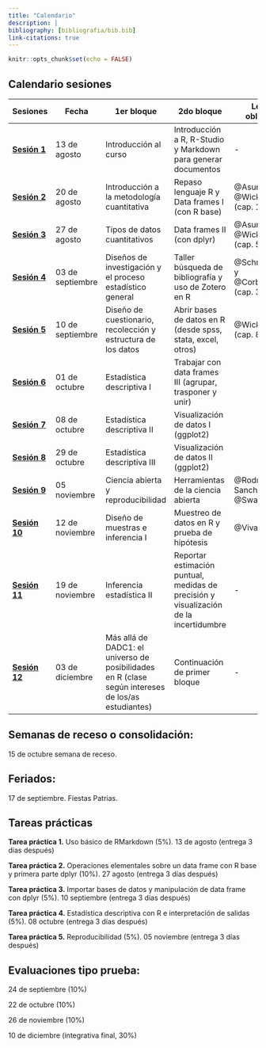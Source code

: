 ```yaml
---
title: "Calendario"
description: |
bibliography: [bibliografia/bib.bib]
link-citations: true
---
```


```r
knitr::opts_chunk$set(echo = FALSE)
```


## Calendario sesiones

|  Sesiones | Fecha  |  1er bloque | 2do bloque | Lectura obligatoria  | Lectura complementaria |
|---|---|---|---|---|---|
| [**Sesión 1**]()  |  13 de agosto | Introducción al curso | Introducción a R, R-Studio y Markdown para generar documentos | - | - |   
| [**Sesión 2**]() | 20 de agosto | Introducción a la metodología cuantitativa | Repaso lenguaje R y Data frames I (con R base)  |  @Asun2006, @Wickham2021 (cap. 1 y 2) | @Corbetta2007 (cap. 1 y 2)  |
| [**Sesión 3**]()|  27 de agosto | Tipos de datos cuantitativos | Data frames II (con dplyr) |  @Asun2006 y @Wickham2021 (cap. 5) | @Agresti2018  |
| [**Sesión 4**]() |  03 de septiembre | Diseños de investigación y el proceso estadístico general | Taller búsqueda de bibliografía y uso de Zotero en R | @Schmitter2013 y @Corbetta2007 (cap. 3 y 4) |   |  |
| [**Sesión 5**]() |  10 de septiembre | Diseño de cuestionario, recolección y estructura de los datos | Abrir bases de datos en R (desde spss, stata, excel, otros) | @Wickham2021 (cap. 8)  | @Babbie2014 |
| [**Sesión 6**]() | 01 de octubre | Estadística descriptiva I  | Trabajar con data frames III (agrupar, trasponer y unir)  |  | @Agresti2018  |
 [**Sesión 7**]() | 08 de octubre  | Estadística descriptiva II  | Visualización de datos I (ggplot2) |   |  @Agresti2018 y @Wickham2021 (cap. 3)  |
 [**Sesión 8**]() | 29 de octubre  | Estadística descriptiva III   | Visualización de datos II (ggplot2)  | |  @Agresti2018 |
| [**Sesión 9**]() | 05 noviembre   | Ciencia abierta y reproducibilidad  |  Herramientas de la ciencia abierta | @Rodriguez-Sanchez2016, @Swartz2008 |  @Breznau2021, @Healy2018 |
| [**Sesión 10**]() | 12 de noviembre   | Diseño de muestras e inferencia I  | Muestreo de datos en R y prueba de hipótesis |  @Vivanco2006   |  |
| [**Sesión 11**]() | 19 de noviembre   | Inferencia estadística II |  Reportar estimación puntual, medidas de precisión y visualización de la incertidumbre  |  - |   |
| [**Sesión 12**]() | 03 de diciembre   |  Más allá de DADC1: el universo de posibilidades en R (clase según intereses de los/as estudiantes)  | Continuación de primer bloque  | -  | -  |

## Semanas de receso o consolidación:

15 de octubre semana de receso.

## Feriados:

17 de septiembre. Fiestas Patrias. 

## Tareas prácticas

**Tarea práctica 1.** Uso básico de RMarkdown (5%).	13 de agosto (entrega 3 días después)

**Tarea práctica 2.**	Operaciones elementales sobre un data frame con R base y primera parte dplyr (10%).	27 agosto (entrega 3 días después)

**Tarea práctica 3.**	Importar bases de datos y manipulación de data frame con dplyr (5%).	10 septiembre (entrega 3 días después)

**Tarea práctica 4.**	Estadística descriptiva con R e interpretación de salidas (5%).	08 octubre (entrega 3 días después)

**Tarea práctica 5.**	Reproducibilidad (5%).	05 noviembre (entrega 3 días después)


## Evaluaciones tipo prueba:

24 de septiembre (10%)

22 de octubre (10%)

26 de noviembre (10%)

10 de diciembre (integrativa final, 30%)

